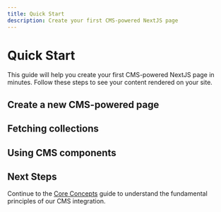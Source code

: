 ```yaml
---
title: Quick Start
description: Create your first CMS-powered NextJS page
---
```


# Quick Start

This guide will help you create your first CMS-powered NextJS page in minutes. Follow these steps to see your content rendered on your site.

## Create a new CMS-powered page


## Fetching collections


## Using CMS components


## Next Steps

Continue to the [Core Concepts](/docs/getting-started/concepts) guide to understand the fundamental principles of our CMS integration.

